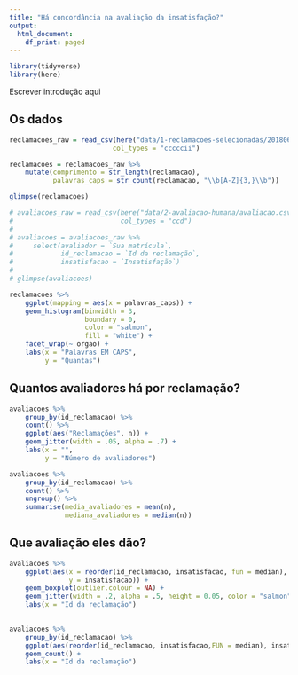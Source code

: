 ```yaml
---
title: "Há concordância na avaliação da insatisfação?"
output:
  html_document:
    df_print: paged
---
```


```r
library(tidyverse)
library(here)
```

Escrever introdução aqui

## Os dados

```r
reclamacoes_raw = read_csv(here("data/1-reclamacoes-selecionadas/20180605-reclamacoes-selecionadas.csv"), 
                          col_types = "cccccii")

reclamacoes = reclamacoes_raw %>% 
    mutate(comprimento = str_length(reclamacao), 
           palavras_caps = str_count(reclamacao, "\\b[A-Z]{3,}\\b"))

glimpse(reclamacoes)

# avaliacoes_raw = read_csv(here("data/2-avaliacao-humana/avaliacao.csv"), 
#                           col_types = "ccd")
# 
# avaliacoes = avaliacoes_raw %>% 
#     select(avaliador = `Sua matrícula`, 
#            id_reclamacao = `Id da reclamação`, 
#            insatisfacao = `Insatisfação`)
# 
# glimpse(avaliacoes)
```

```r
reclamacoes %>% 
    ggplot(mapping = aes(x = palavras_caps)) +  
    geom_histogram(binwidth = 3, 
                   boundary = 0, 
                   color = "salmon", 
                   fill = "white") + 
    facet_wrap(~ orgao) + 
    labs(x = "Palavras EM CAPS", 
         y = "Quantas")
```



## Quantos avaliadores há por reclamação?

```r
avaliacoes %>% 
    group_by(id_reclamacao) %>% 
    count() %>% 
    ggplot(aes("Reclamações", n)) + 
    geom_jitter(width = .05, alpha = .7) + 
    labs(x = "", 
         y = "Número de avaliadores")
```

```r
avaliacoes %>% 
    group_by(id_reclamacao) %>% 
    count() %>%
    ungroup() %>% 
    summarise(media_avaliadores = mean(n), 
              mediana_avaliadores = median(n))
```

## Que avaliação eles dão?

```r
avaliacoes %>%
    ggplot(aes(x = reorder(id_reclamacao, insatisfacao, fun = median),
               y = insatisfacao)) +
    geom_boxplot(outlier.colour = NA) + 
    geom_jitter(width = .2, alpha = .5, height = 0.05, color = "salmon") + 
    labs(x = "Id da reclamação")
    
```


```r
avaliacoes %>% 
    group_by(id_reclamacao) %>% 
    ggplot(aes(reorder(id_reclamacao, insatisfacao,FUN = median), insatisfacao)) + 
    geom_count() + 
    labs(x = "Id da reclamação")
```

